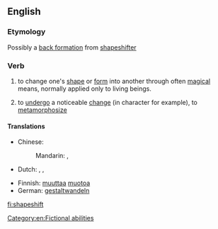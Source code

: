 ==English==

===Etymology===
Possibly a [[back formation]] from [[shapeshifter]]

===Verb===
{{en-verb|shapeshifts|shapeshifting|shapeshifted|shapeshifted}}

# to change one's [[shape]] or [[form]] into another through often [[magical]] means, normally applied only to living beings.
# {{figuratively}} to [[undergo]] a noticeable [[change]] (in character for example), to [[metamorphosize]]

====Translations====
{{trans-top|change shape}}
* Chinese:
*: Mandarin: {{tø|cmn|变身|tr=biànshēn|sc=Hans}}, {{tø|cmn|變身|sc=Hans}}
* Dutch: {{t|nl|transfigureren}}, {{t|nl|metamorfoseren}}, {{t|nl|gedaante wisselen}}
{{trans-mid}}
* Finnish: [[muuttaa]] [[muoto]]a
* German: [[gestaltwandeln]]
{{trans-bottom}}

[[Category:en:Fictional abilities]]

[[fi:shapeshift]]